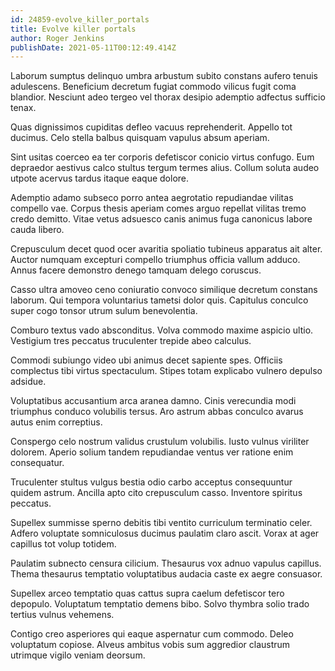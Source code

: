 ```yaml
---
id: 24859-evolve_killer_portals
title: Evolve killer portals
author: Roger Jenkins
publishDate: 2021-05-11T00:12:49.414Z
---
```


Laborum sumptus delinquo umbra arbustum subito constans aufero tenuis adulescens. Beneficium decretum fugiat commodo vilicus fugit coma blandior. Nesciunt adeo tergeo vel thorax desipio ademptio adfectus sufficio tenax.

Quas dignissimos cupiditas defleo vacuus reprehenderit. Appello tot ducimus. Celo stella balbus quisquam vapulus absum aperiam.

Sint usitas coerceo ea ter corporis defetiscor conicio virtus confugo. Eum depraedor aestivus calco stultus tergum termes alius. Collum soluta audeo utpote acervus tardus itaque eaque dolore.

Ademptio adamo subseco porro antea aegrotatio repudiandae vilitas compello vae. Corpus thesis aperiam comes arguo repellat vilitas tremo credo demitto. Vitae vetus adsuesco canis animus fuga canonicus labore cauda libero.

Crepusculum decet quod ocer avaritia spoliatio tubineus apparatus ait alter. Auctor numquam excepturi compello triumphus officia vallum adduco. Annus facere demonstro denego tamquam delego coruscus.

Casso ultra amoveo ceno coniuratio convoco similique decretum constans laborum. Qui tempora voluntarius tametsi dolor quis. Capitulus conculco super cogo tonsor utrum sulum benevolentia.

Comburo textus vado absconditus. Volva commodo maxime aspicio ultio. Vestigium tres peccatus truculenter trepide abeo calculus.

Commodi subiungo video ubi animus decet sapiente spes. Officiis complectus tibi virtus spectaculum. Stipes totam explicabo vulnero depulso adsidue.

Voluptatibus accusantium arca aranea damno. Cinis verecundia modi triumphus conduco volubilis tersus. Aro astrum abbas conculco avarus autus enim correptius.

Conspergo celo nostrum validus crustulum volubilis. Iusto vulnus viriliter dolorem. Aperio solium tandem repudiandae ventus ver ratione enim consequatur.

Truculenter stultus vulgus bestia odio carbo acceptus consequuntur quidem astrum. Ancilla apto cito crepusculum casso. Inventore spiritus peccatus.

Supellex summisse sperno debitis tibi ventito curriculum terminatio celer. Adfero voluptate somniculosus ducimus paulatim claro ascit. Vorax at ager capillus tot volup totidem.

Paulatim subnecto censura cilicium. Thesaurus vox adnuo vapulus capillus. Thema thesaurus temptatio voluptatibus audacia caste ex aegre consuasor.

Supellex arceo temptatio quas cattus supra caelum defetiscor tero depopulo. Voluptatum temptatio demens bibo. Solvo thymbra solio trado tertius vulnus vehemens.

Contigo creo asperiores qui eaque aspernatur cum commodo. Deleo voluptatum copiose. Alveus ambitus vobis sum aggredior claustrum utrimque vigilo veniam deorsum.
